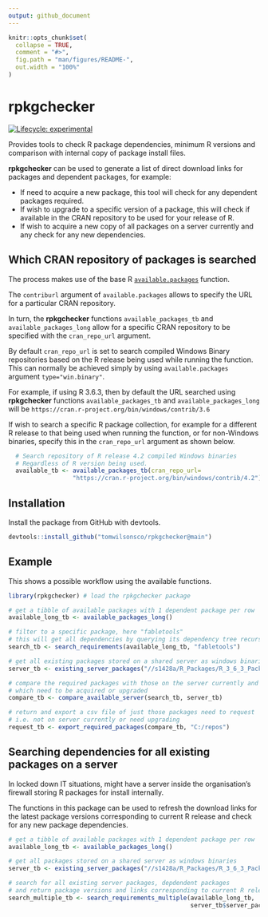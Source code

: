 ```yaml
---
output: github_document
---
```


<!-- README.md is generated from README.Rmd. Please edit that file -->

```r
knitr::opts_chunk$set(
  collapse = TRUE,
  comment = "#>",
  fig.path = "man/figures/README-",
  out.width = "100%"
)
```

# rpkgchecker

<!-- badges: start -->
[![Lifecycle: experimental](https://img.shields.io/badge/lifecycle-experimental-orange.svg)](https://www.tidyverse.org/lifecycle/#experimental)
<!-- badges: end -->

Provides tools to check R package dependencies, minimum R versions and comparison with internal copy of package install files.  

**rpkgchecker** can be used to generate a list of direct download links for packages and dependent packages, for example:

- If need to acquire a new package, this tool will check for any dependent packages required.
- If wish to upgrade to a specific version of a package, this will check if available in the CRAN repository to be used for your release of R.
- If wish to acquire a new copy of all packages on a server currently and any check for any new dependencies.

## Which CRAN repository of packages is searched
The process makes use of the base R [`available.packages`](https://www.rdocumentation.org/packages/utils/versions/3.6.2/topics/available.packages) function.  

The `contriburl` argument of `available.packages` allows to specify the URL for a particular CRAN repository.  

In turn, the **rpkgchecker** functions `available_packages_tb` and `available_packages_long` allow for a specific CRAN repository to be specified with the `cran_repo_url` argument. 

By default `cran_repo_url` is set to search compiled Windows Binary repositories based on the R release being used while running the function. This can normally be achieved simply by using `available.packages` argument `type="win.binary"`.


For example, if using R 3.6.3, then by default the URL searched using **rpkgchecker** functions `available_packages_tb` and `available_packages_long` will be `https://cran.r-project.org/bin/windows/contrib/3.6`  

If wish to search a specific R package collection, for example for a different R release to that being used when running the function, or for non-Windows binaries, specify this in the `cran_repo_url` argument as shown below.

```r
  # Search repository of R release 4.2 compiled Windows binaries
  # Regardless of R version being used.
  available_tb <- available_packages_tb(cran_repo_url=
                  "https://cran.r-project.org/bin/windows/contrib/4.2")    
```

## Installation

Install the package from GitHub with devtools.

``` r
devtools::install_github("tomwilsonsco/rpkgchecker@main")
```

## Example

This shows a possible workflow using the available functions.

``` r
library(rpkgchecker) # load the rpkgchecker package

# get a tibble of available packages with 1 dependent package per row
available_long_tb <- available_packages_long()

# filter to a specific package, here "fabletools"
# this will get all dependencies by querying its dependency tree recursively
search_tb <- search_requirements(available_long_tb, "fabletools")

# get all existing packages stored on a shared server as windows binaries
server_tb <- existing_server_packages("//s1428a/R_Packages/R_3_6_3_Packages")

# compare the required packages with those on the server currently and indicate
# which need to be acquired or upgraded
compare_tb <- compare_available_server(search_tb, server_tb)

# return and export a csv file of just those packages need to request
# i.e. not on server currently or need upgrading
request_tb <- export_required_packages(compare_tb, "C:/repos")
```

## Searching dependencies for all existing packages on a server

In locked down IT situations, might have a server inside the organisation's firewall storing R packages for install internally.  

The functions in this package can be used to refresh the download links for the latest package versions corresponding to current R release and check for any new package dependencies.

```r
# get a tibble of available packages with 1 dependent package per row
available_long_tb <- available_packages_long()

# get all packages stored on a shared server as windows binaries
server_tb <- existing_server_packages("//s1428a/R_Packages/R_3_6_3_Packages")

# search for all existing server packages, depdendent packages 
# and return package versions and links corresponding to current R release.
search_multiple_tb <- search_requirements_multiple(available_long_tb, 
                                                   server_tb$server_package)
```
